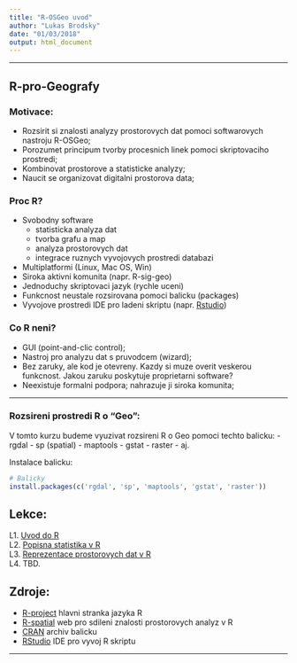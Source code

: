 ```yaml
---
title: "R-OSGeo uvod"
author: "Lukas Brodsky"
date: "01/03/2018"
output: html_document
---
```

---------------------------------------------------------

## R-pro-Geografy

### Motivace:
- Rozsirit si znalosti analyzy prostorovych dat pomoci softwarovych nastroju R-OSGeo; 
- Porozumet principum tvorby procesnich linek pomoci skriptovaciho prostredi; 
- Kombinovat prostorove a statisticke analyzy; 
- Naucit se organizovat digitalni prostorova data; 

### Proc R?
- Svobodny software 
    * statisticka analyza dat 
    * tvorba grafu a map
    * analyza prostorovych dat
    * integrace ruznych vyvojovych prostredi databazi
- Multiplatformi (Linux, Mac OS, Win)
- Siroka aktivni komunita (napr. R-sig-geo)
- Jednoduchy skriptovaci jazyk (rychle uceni)
- Funkcnost neustale rozsirovana pomoci balicku (packages) 
- Vyvojove prostredi IDE pro ladeni skriptu (napr. [Rstudio](http://www.rstudio.com/))

### Co R neni?
- GUI (point-and-clic control);
- Nastroj pro analyzu dat s pruvodcem (wizard); 
- Bez zaruky, ale kod je otevreny. Kazdy si muze overit veskerou funkcnost. Jakou zaruku poskytuje proprietarni software? 
- Neexistuje formalni podpora; nahrazuje ji siroka komunita; 

---------------------------------------------------------

### Rozsireni prostredi R o "Geo": 
V tomto kurzu budeme vyuzivat rozsireni R o Geo pomoci techto balicku: 
- rgdal
- sp (spatial)
- maptools
- gstat
- raster
- aj. 

Instalace balicku: 

``` r
# Balicky
install.packages(c('rgdal', 'sp', 'maptools', 'gstat', 'raster'))
```

## Lekce:

L1. [Uvod do R](1_uvod_do_R.html)  
L2. [Popisna statistika v R](2a_popisna statistika.html)  
L3. [Reprezentace prostorovych dat v R](3_geodata_v_R.html)  
L4. TBD.  

## Zdroje:

- [R-project](https://www.r-project.org/) hlavni stranka jazyka R 
- [R-spatial](http://r-spatial.org/) web pro sdileni znalosti prostorovych analyz v R
- [CRAN](https://cran.r-project.org/) archiv balicku
- [RStudio](https://www.rstudio.com/) IDE pro vyvoj R skriptu 

---------------------------------------------------------
